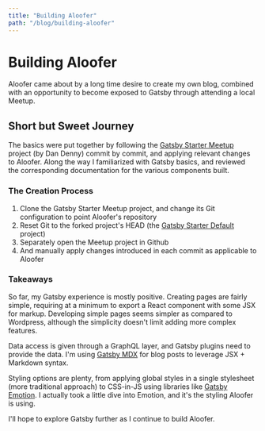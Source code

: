 ```yaml
---
title: "Building Aloofer"
path: "/blog/building-aloofer"
---
```



<PostsLayout>

  # Building Aloofer

  Aloofer came about by a long time desire to create my own blog, combined with an opportunity to become exposed to Gatsby through attending a local Meetup.

  ## Short but Sweet Journey

  The basics were put together by following the [Gatsby Starter Meetup](https://github.com/dandenney/gatsby-starter-meetup.git) project (by Dan Denny) commit by commit, and applying relevant changes to Aloofer.
  Along the way I familiarized with Gatsby basics, and reviewed the corresponding documentation for the various components built.

  ### The Creation Process

  1. Clone the Gatsby Starter Meetup project, and change its Git configuration to point Aloofer's repository
  2. Reset Git to the forked project's HEAD (the [Gatsby Starter Default](https://github.com/gatsbyjs/gatsby-starter-default) project)
  3. Separately open the Meetup project in Github
  4. And manually apply changes introduced in each commit as applicable to Aloofer


  ### Takeaways

  So far, my Gatsby experience is mostly positive. Creating pages are fairly simple, requiring at a minimum to export a React component with some JSX for markup. Developing simple pages seems simpler as compared to Wordpress, although the simplicity doesn't limit adding more complex features.

  Data access is given through a GraphQL layer, and Gatsby plugins need to provide the data. I'm using [Gatsby MDX](https://www.gatsbyjs.org/packages/gatsby-plugin-mdx/) for blog posts to leverage JSX + Markdown syntax.

  Styling options are plenty, from applying global styles in a single stylesheet (more traditional approach) to CSS-in-JS using libraries like [Gatsby Emotion](https://www.gatsbyjs.org/packages/gatsby-plugin-emotion/). I actually took a little dive into Emotion, and it's the styling Aloofer is using.

  I'll hope to explore Gatsby further as I continue to build Aloofer.

</PostsLayout>
